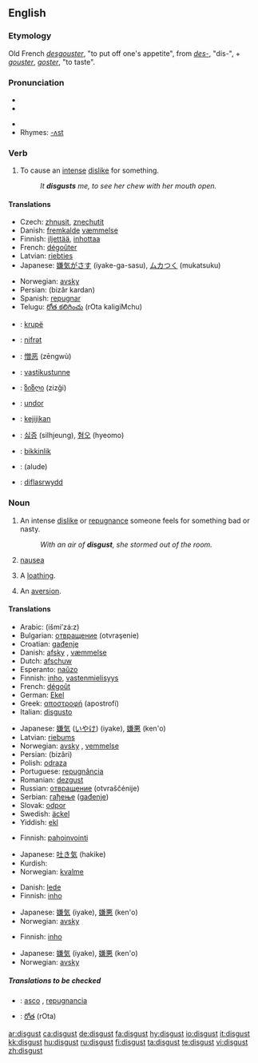 ==English==

===Etymology===
Old French ''[[desgouster]]'', "to put off one's appetite", from ''[[des-]]'', "dis-", + ''[[gouster]]'', ''[[goster]]'', "to taste".

===Pronunciation===
* {{AHD|dĭs-kŭst'}}
* {{IPA|/dɪsˈgʌst/}}
<!--* {{SAMPA|/En=dIs"kVst/}} --> <!-- SAMPA template doesn't work correctly -->
* {{SAMPA|/dIs"kVst/}}
* Rhymes: [[Rhymes:English:-ʌst|-ʌst]]

===Verb===
{{en-verb}}

# To cause an [[intense]] [[dislike]] for something.
#:''It '''disgusts''' me, to see her chew with her mouth open.''

====Translations====
{{trans-top|to cause an intense dislike for something}}
*Czech: [[zhnusit]], [[znechutit]]
*Danish: [[fremkalde]] [[væmmelse]]
*Finnish: [[iljettää]], [[inhottaa]]
*French: [[dégoûter]]
*Latvian: [[riebties]]
*Japanese: [[嫌気がさす]] (iyake-ga-sasu), [[ムカつく]] (mukatsuku)
{{trans-mid}}
*Norwegian: [[avsky]]
*Persian: {{FAchar|[[بیزار کردن]]}} (bizâr kardan)
*Spanish: [[repugnar]]
*Telugu: [[రోత కలిగించు]] (rOta kaligiMchu)
{{trans-bottom}}

{{checktrans}}
*{{ttbc|Albanian}}: [[krupë]]
*{{ttbc|Azeri}}: [[nifrәt]]
*{{ttbc|Chinese}}: [[憎恶]] (zēngwù)
*{{ttbc|Estonian}}: [[vastikustunne]]
*{{ttbc|Georgian}}: [[ზიზღი]] (zizği)
*{{ttbc|Hungarian}}: [[undor]]
*{{ttbc|Indonesian}}: [[kejijikan]]
*{{ttbc|Korean}}: [[싫증]] (silhjeung), [[혐오]] (hyeomo)
*{{ttbc|Turkish}}: [[bikkinlik]]
*{{ttbc|Uyghur}}: (alude)
*{{ttbc|Welsh}}: [[diflasrwydd]]

===Noun===
{{en-noun|-}}

# An intense [[dislike]] or [[repugnance]] someone feels for something bad or nasty.
#:''With an air of '''disgust''', she stormed out of the room.''
# {{rfd-redundant}} [[nausea]]
# {{rfd-redundant}} A [[loathing]].
# {{rfd-redundant}} An [[aversion]].

====Translations====
{{trans-top|an intense dislike or repugnance}}
*Arabic: {{ARchar|[[اشمئزاز|إشمئزاز]]}} (išmi’zá:z) {{m}}
*Bulgarian: [[отвращение]] (otvraşenie) {{n}}
*Croatian: [[gađenje]] {{n}}
*Danish: [[afsky]] {{c}}, [[væmmelse]] {{c}}
*Dutch: [[afschuw]]
*Esperanto: [[naŭzo]]
*Finnish: [[inho]], [[vastenmielisyys]]
*French: [[dégoût]] {{m}}
*German: [[Ekel]]
*Greek: [[αποστροφή]] (apostrofí) {{f}}
*Italian: [[disgusto]] {{m}}
{{trans-mid}}
*Japanese: [[嫌気]] ([[いやけ]]) (iyake), [[嫌悪]] (ken'o)
*Latvian: [[riebums]]
*Norwegian: [[avsky]] {{m}}, [[vemmelse]] {{m}}
*Persian: {{FAchar|[[بیزاری]]}} (bizâri)
*Polish: [[odraza]] {{f}}
*Portuguese: [[repugnância]] {{f}}
*Romanian: [[dezgust]]
*Russian: [[отвращение]] (otvraščénije) {{n}}
*Serbian: [[гађење]] ([[gađenje]]) {{n}}
*Slovak: [[odpor]]
*Swedish: [[äckel]]
*Yiddish: [[ekl]]
{{trans-bottom}}

{{trans-top|nausea}}
*Finnish: [[pahoinvointi]]
{{trans-mid}}
*Japanese: [[吐き気]] (hakike)
*Kurdish: {{KUchar|[[هێلنج]]}}
*Norwegian: [[kvalme]] {{m}}
{{trans-bottom}}

{{trans-top|a loathing}}
*Danish: [[lede]] {{c}}
*Finnish: [[inho]]
{{trans-mid}}
*Japanese: [[嫌気]] (iyake), [[嫌悪]] (ken'o)
*Norwegian: [[avsky]] {{m}}
{{trans-bottom}}

{{trans-top|an aversion}}
*Finnish: [[inho]]
{{trans-mid}}
*Japanese: [[嫌気]] (iyake), [[嫌悪]] (ken'o)
*Norwegian: [[avsky]] {{m}}
{{trans-bottom}}

=====Translations to be checked=====
{{checktrans}}
{{top}}
*{{ttbc|Spanish}}: [[asco]] {{m}}, [[repugnancia]] {{f}}
{{mid}}
*{{ttbc|Telugu}}: [[రోత]] (rOta)
{{bottom}}

[[ar:disgust]]
[[ca:disgust]]
[[de:disgust]]
[[fa:disgust]]
[[hy:disgust]]
[[io:disgust]]
[[it:disgust]]
[[kk:disgust]]
[[hu:disgust]]
[[ru:disgust]]
[[fi:disgust]]
[[ta:disgust]]
[[te:disgust]]
[[vi:disgust]]
[[zh:disgust]]